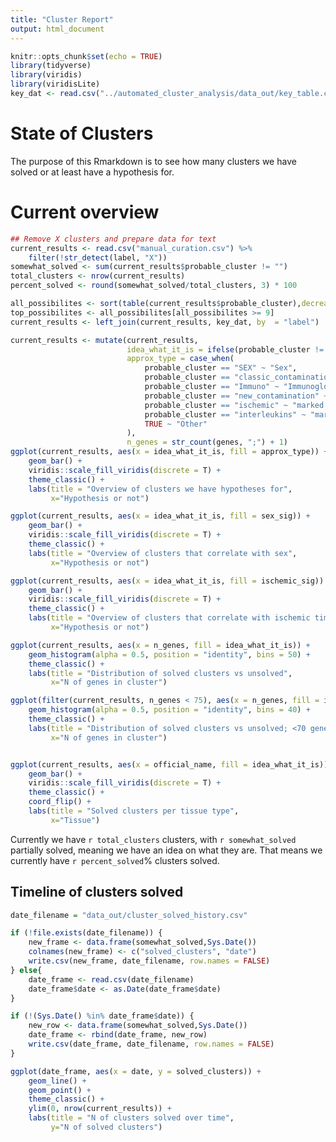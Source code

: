 ```yaml
---
title: "Cluster Report"
output: html_document
---
```


```r
knitr::opts_chunk$set(echo = TRUE)
library(tidyverse)
library(viridis)
library(viridisLite)
key_dat <- read.csv("../automated_cluster_analysis/data_out/key_table.csv")
```

# State of Clusters
The purpose of this Rmarkdown is to see how many clusters we have solved or at 
least have a hypothesis for.

# Current overview
```r
## Remove X clusters and prepare data for text
current_results <- read.csv("manual_curation.csv") %>%
    filter(!str_detect(label, "X"))
somewhat_solved <- sum(current_results$probable_cluster != "")
total_clusters <- nrow(current_results)
percent_solved <- round(somewhat_solved/total_clusters, 3) * 100

all_possibilites <- sort(table(current_results$probable_cluster),decreasing = T)
top_possibilites <- all_possibilites[all_possibilites >= 9]
current_results <- left_join(current_results, key_dat, by  = "label")

current_results <- mutate(current_results,
                          idea_what_it_is = ifelse(probable_cluster != "", "Yes", "No"),
                          approx_type = case_when(
                              probable_cluster == "SEX" ~ "Sex",
                              probable_cluster == "classic_contamination" ~ "Classic contam",
                              probable_cluster == "Immuno" ~ "Immunoglobs",
                              probable_cluster == "new_contamination" ~ "New contam",
                              probable_cluster == "ischemic" ~ "marked ischemic",
                              probable_cluster == "interleukins" ~ "marked interleukins",
                              TRUE ~ "Other"
                          ),
                          n_genes = str_count(genes, ";") + 1)
ggplot(current_results, aes(x = idea_what_it_is, fill = approx_type)) +
    geom_bar() +
    viridis::scale_fill_viridis(discrete = T) +
    theme_classic() +
    labs(title = "Overview of clusters we have hypotheses for",
         x="Hypothesis or not")

ggplot(current_results, aes(x = idea_what_it_is, fill = sex_sig)) +
    geom_bar() +
    viridis::scale_fill_viridis(discrete = T) +
    theme_classic() +
    labs(title = "Overview of clusters that correlate with sex",
         x="Hypothesis or not")

ggplot(current_results, aes(x = idea_what_it_is, fill = ischemic_sig)) +
    geom_bar() +
    viridis::scale_fill_viridis(discrete = T) +
    theme_classic() +
    labs(title = "Overview of clusters that correlate with ischemic time",
         x="Hypothesis or not")

ggplot(current_results, aes(x = n_genes, fill = idea_what_it_is)) +
    geom_histogram(alpha = 0.5, position = "identity", bins = 50) +
    theme_classic() +
    labs(title = "Distribution of solved clusters vs unsolved",
         x="N of genes in cluster")

ggplot(filter(current_results, n_genes < 75), aes(x = n_genes, fill = idea_what_it_is)) +
    geom_histogram(alpha = 0.5, position = "identity", bins = 40) +
    theme_classic() +
    labs(title = "Distribution of solved clusters vs unsolved; <70 genes",
         x="N of genes in cluster")


ggplot(current_results, aes(x = official_name, fill = idea_what_it_is)) +
    geom_bar() +
    viridis::scale_fill_viridis(discrete = T) +
    theme_classic() +
    coord_flip() +
    labs(title = "Solved clusters per tissue type",
         x="Tissue")


```

Currently we have `r total_clusters` clusters, with `r somewhat_solved` partially solved, meaning we have an idea on what they are. That means we currently have `r percent_solved`% clusters solved.


## Timeline of clusters solved
```r
date_filename = "data_out/cluster_solved_history.csv"

if (!file.exists(date_filename)) {
    new_frame <- data.frame(somewhat_solved,Sys.Date())
    colnames(new_frame) <- c("solved_clusters", "date")
    write.csv(new_frame, date_filename, row.names = FALSE)
} else{
    date_frame <- read.csv(date_filename)
    date_frame$date <- as.Date(date_frame$date)
}

if (!(Sys.Date() %in% date_frame$date)) {
    new_row <- data.frame(somewhat_solved,Sys.Date())
    date_frame <- rbind(date_frame, new_row)
    write.csv(date_frame, date_filename, row.names = FALSE)
}

ggplot(date_frame, aes(x = date, y = solved_clusters)) +
    geom_line() +
    geom_point() +
    theme_classic() +
    ylim(0, nrow(current_results)) +
    labs(title = "N of clusters solved over time",
         y="N of solved clusters")


```

